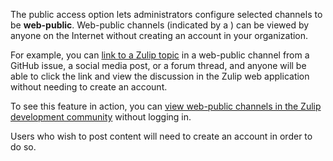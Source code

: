 
The public access option lets administrators configure selected channels to be
**web-public**. Web-public channels (indicated by a <GlobeIcon />) can be viewed by anyone on the Internet without creating
an account in your organization.

For example, you can [link to a Zulip
topic](/help/link-to-a-message-or-conversation) in a web-public channel
from a GitHub issue, a social media post, or a forum thread, and
anyone will be able to click the link and view the discussion in the
Zulip web application without needing to create an account.

To see this feature in action, you can [view web-public channels in the Zulip
development community](https://chat.zulip.org/?show_try_zulip_modal) without
logging in.

Users who wish to post content will need to create an account in order
to do so.
